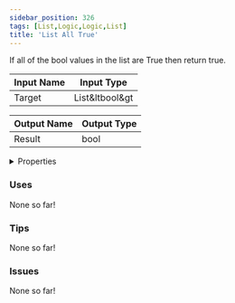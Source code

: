 ```yaml
---
sidebar_position: 326
tags: [List,Logic,Logic,List]
title: 'List All True'
---
```


If all of the bool values in the list are True then return true.




<EsbSvg />

| Input Name | Input Type |
|-----------|-----------|
| Target | List&ltbool&gt |

| Output Name | Output Type |
|-----------|-----------|
| Result | bool |


<details>
  <summary>Properties</summary>
  <div>
    <div>
    <table>
      <thead>
        <tr>
          <th>Is beta required?</th>
          <th>❌</th>
        </tr>
        <tr>
          <th>Is this chip a trolling risk?</th>
          <th>❌</th>
        </tr>
        <tr>
          <th>Is this chip a role assignment risk?</th>
          <th>❌</th>
        </tr>
        <tr>
          <th>Chip UUID</th>
          <th>7d474bd7-ee53-4e6d-a45f-cd64fce1c0dc</th>
        </tr>
      </thead>
    </table>
    </div>
  </div>
</details>

### Uses

None so far!

### Tips

None so far!

### Issues

None so far!